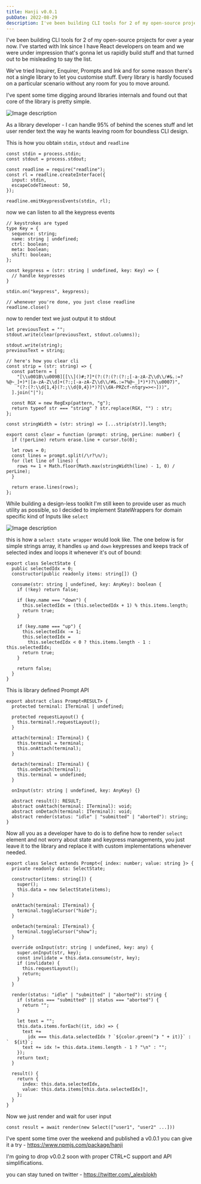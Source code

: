 ```yaml
---
title: Hanji v0.0.1
pubDate: 2022-08-29
description: I've been building CLI tools for 2 of my open-source projects for over a year now. I've started with Ink since I have React developers on team and we were under impression that's gonna let us rapidly build stuff and that turned out to be misleading to say the list.
---
```


I've been building CLI tools for 2 of my open-source projects for over a year now. I've started with Ink since I have React developers on team and we were under impression that's gonna let us rapidly build stuff and that turned out to be misleading to say the list.

We've tried Inquirer, Enquirer, Prompts and Ink and for some reason there's not a single library to let you customise stuff. Every library is hardly focused on a particular scenario without any room for you to move around.

I've spent some time digging around libraries internals and found out that core of the library is pretty simple.

![Image description](https://res.cloudinary.com/practicaldev/image/fetch/s--nNk0ript--/c_limit%2Cf_auto%2Cfl_progressive%2Cq_auto%2Cw_880/https://dev-to-uploads.s3.amazonaws.com/uploads/articles/qmwcemzabutcwbpqp69g.png)

As a library developer - I can handle 95% of behind the scenes stuff and let user render text the way he wants leaving room for boundless CLI design.

This is how you obtain `stdin`, `stdout` and `readline`

```
const stdin = process.stdin;
const stdout = process.stdout;

const readline = require("readline");
const rl = readline.createInterface({
  input: stdin,
  escapeCodeTimeout: 50,
});

readline.emitKeypressEvents(stdin, rl);
```

now we can listen to all the keypress events

```
// keystrokes are typed
type Key = {
  sequence: string;
  name: string | undefined;
  ctrl: boolean;
  meta: boolean;
  shift: boolean;
};

const keypress = (str: string | undefined, key: Key) => {
  // handle keypresses
}

stdin.on("keypress", keypress);

// whenever you're done, you just close readline
readline.close()
```

now to render text we just output it to stdout

```
let previousText = "";
stdout.write(clear(previousText, stdout.columns));

stdout.write(string);
previousText = string;

// here's how you clear cli
const strip = (str: string) => {
  const pattern = [
    "[\\u001B\\u009B][[\\]()#;?]*(?:(?:(?:(?:;[-a-zA-Z\\d\\/#&.:=?%@~_]+)*|[a-zA-Z\\d]+(?:;[-a-zA-Z\\d\\/#&.:=?%@~_]*)*)?\\u0007)",
    "(?:(?:\\d{1,4}(?:;\\d{0,4})*)?[\\dA-PRZcf-ntqry=><~]))",
  ].join("|");

  const RGX = new RegExp(pattern, "g");
  return typeof str === "string" ? str.replace(RGX, "") : str;
};

const stringWidth = (str: string) => [...strip(str)].length;

export const clear = function (prompt: string, perLine: number) {
  if (!perLine) return erase.line + cursor.to(0);

  let rows = 0;
  const lines = prompt.split(/\r?\n/);
  for (let line of lines) {
    rows += 1 + Math.floor(Math.max(stringWidth(line) - 1, 0) / perLine);
  }

  return erase.lines(rows);
};
```

While building a design-less toolkit I'm still keen to provide user as much utility as possible, so I decided to implement StateWrappers for domain specific kind of Inputs like `select`

![Image description](https://res.cloudinary.com/practicaldev/image/fetch/s--vKQehVPq--/c_limit%2Cf_auto%2Cfl_progressive%2Cq_auto%2Cw_880/https://dev-to-uploads.s3.amazonaws.com/uploads/articles/g4bofwqj21nivi8e4fhj.png)

this is how a `select state wrapper` would look like. The one below is for simple strings array, it handles `up` and `down` keypresses and keeps track of selected index and loops it whenever it's out of bound:

```
export class SelectState {
  public selectedIdx = 0;
  constructor(public readonly items: string[]) {}

  consume(str: string | undefined, key: AnyKey): boolean {
    if (!key) return false;

    if (key.name === "down") {
      this.selectedIdx = (this.selectedIdx + 1) % this.items.length;
      return true;
    }

    if (key.name === "up") {
      this.selectedIdx -= 1;
      this.selectedIdx =
        this.selectedIdx < 0 ? this.items.length - 1 : this.selectedIdx;
      return true;
    }

    return false;
  }
}
```

This is library defined Prompt API

```
export abstract class Prompt<RESULT> {
  protected terminal: ITerminal | undefined;

  protected requestLayout() {
    this.terminal!.requestLayout();
  }

  attach(terminal: ITerminal) {
    this.terminal = terminal;
    this.onAttach(terminal);
  }

  detach(terminal: ITerminal) {
    this.onDetach(terminal);
    this.terminal = undefined;
  }

  onInput(str: string | undefined, key: AnyKey) {}

  abstract result(): RESULT;
  abstract onAttach(terminal: ITerminal): void;
  abstract onDetach(terminal: ITerminal): void;
  abstract render(status: "idle" | "submitted" | "aborted"): string;
}
```

Now all you as a developer have to do is to define how to render `select` element and not worry about state and keypress managements, you just leave it to the library and replace it with custom implementations whenever needed.

```
export class Select extends Prompt<{ index: number; value: string }> {
  private readonly data: SelectState;

  constructor(items: string[]) {
    super();
    this.data = new SelectState(items);
  }

  onAttach(terminal: ITerminal) {
    terminal.toggleCursor("hide");
  }

  onDetach(terminal: ITerminal) {
    terminal.toggleCursor("show");
  }

  override onInput(str: string | undefined, key: any) {
    super.onInput(str, key);
    const invlidate = this.data.consume(str, key);
    if (invlidate) {
      this.requestLayout();
      return;
    }
  }

  render(status: "idle" | "submitted" | "aborted"): string {
    if (status === "submitted" || status === "aborted") {
      return "";
    }

    let text = "";
    this.data.items.forEach((it, idx) => {
      text +=
        idx === this.data.selectedIdx ? `${color.green("❯ " + it)}` : `  ${it}`;
      text += idx != this.data.items.length - 1 ? "\n" : "";
    });
    return text;
  }

  result() {
    return {
      index: this.data.selectedIdx,
      value: this.data.items[this.data.selectedIdx]!,
    };
  }
}
```

Now we just render and wait for user input

```
const result = await render(new Select(["user1", "user2" ...]))
```

I've spent some time over the weekend and published a v0.0.1
you can give it a try - https://www.npmjs.com/package/hanji

I'm going to drop v0.0.2 soon with proper CTRL+C support and API simplifications.

you can stay tuned on twitter - https://twitter.com/_alexblokh